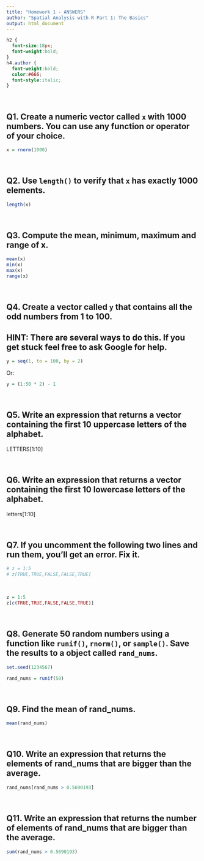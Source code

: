```yaml
---
title: "Homework 1 - ANSWERS"
author: "Spatial Analysis with R Part 1: The Basics"
output: html_document
---
```


```css
h2 {
  font-size:18px;
  font-weight:bold;
}
h4.author {
  font-weight:bold;
  color:#666;
  font-style:italic;
}
```

\

## Q1. Create a numeric vector called `x` with 1000 numbers. You can use any function or operator of your choice.

```r
x = rnorm(1000)
```

\

## Q2. Use `length()` to verify that `x` has exactly 1000 elements.

```r
length(x)
```

\
 
## Q3. Compute the mean, minimum, maximum and range of x.

```r
mean(x)
min(x)
max(x)
range(x)
```

\

## Q4. Create a vector called `y` that contains all the odd numbers from 1 to 100.
## HINT: There are several ways to do this. If you get stuck feel free to ask Google for help.

```r
y = seq(1, to = 100, by = 2)
```
Or:

```r
y = (1:50 * 2) - 1
```

\

## Q5. Write an expression that returns a vector containing the first 10 uppercase letters of the alphabet.

LETTERS[1:10]

\

## Q6. Write an expression that returns a vector containing the first 10 lowercase letters of the alphabet.

letters[1:10]

\

## Q7. If you uncomment the following two lines and run them, you'll get an error. Fix it.

```r
# z = 1:5
# z[TRUE,TRUE,FALSE,FALSE,TRUE]
```

\

```r
z = 1:5
z[c(TRUE,TRUE,FALSE,FALSE,TRUE)]
```

\

## Q8. Generate 50 random numbers using a function like `runif()`, `rnorm()`, or `sample()`. Save the results to a object called `rand_nums`.

```r
set.seed(1234567)
```


```r
rand_nums = runif(50)
```

\

## Q9. Find the mean of rand_nums.

```r
mean(rand_nums)
```

\

## Q10. Write an expression that returns the elements of rand_nums that are bigger than the average.

```r
rand_nums[rand_nums > 0.5690193]
```

\

## Q11. Write an expression that returns the number of elements of rand_nums that are bigger than the average.

```r
sum(rand_nums > 0.5690193)
```

